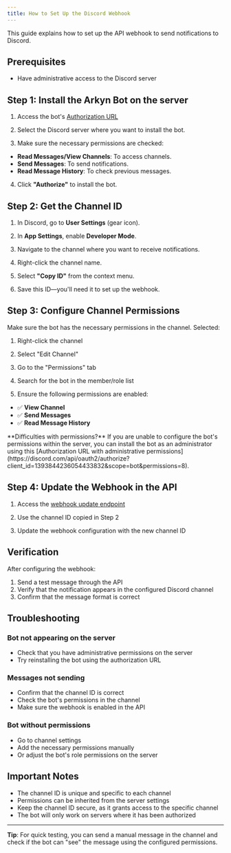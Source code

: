 ```yaml
---
title: How to Set Up the Discord Webhook
---
```


This guide explains how to set up the API webhook to send notifications to Discord.

## Prerequisites

- Have administrative access to the Discord server

## Step 1: Install the Arkyn Bot on the server

1. Access the bot's [Authorization URL](https://discord.com/api/oauth2/authorize?client_id=1393844236054433832&scope=bot&permissions=68608)

2. Select the Discord server where you want to install the bot.

3. Make sure the necessary permissions are checked:

- **Read Messages/View Channels**: To access channels.
- **Send Messages**: To send notifications.
- **Read Message History**: To check previous messages.

4. Click **"Authorize"** to install the bot.

## Step 2: Get the Channel ID

1. In Discord, go to **User Settings** (gear icon).

2. In **App Settings**, enable **Developer Mode**.

3. Navigate to the channel where you want to receive notifications.

4. Right-click the channel name.

5. Select **"Copy ID"** from the context menu.

6. Save this ID—you'll need it to set up the webhook.

## Step 3: Configure Channel Permissions

Make sure the bot has the necessary permissions in the channel. Selected:

1. Right-click the channel

2. Select "Edit Channel"

3. Go to the "Permissions" tab

4. Search for the bot in the member/role list

5. Ensure the following permissions are enabled:

- ✅ **View Channel**
- ✅ **Send Messages**
- ✅ **Read Message History**


<Aside type="note">
  **Difficulties with permissions?** If you are unable to configure the bot's
  permissions within the server, you can install the bot as an administrator
  using this [Authorization URL with administrative
  permissions](https://discord.com/api/oauth2/authorize?client_id=1393844236054433832&scope=bot&permissions=8).
</Aside>

## Step 4: Update the Webhook in the API

1. Access the [webhook update endpoint](/en/webhook/updatewebhook)

2. Use the channel ID copied in Step 2

3. Update the webhook configuration with the new channel ID

## Verification

After configuring the webhook:

1. Send a test message through the API
2. Verify that the notification appears in the configured Discord channel
3. Confirm that the message format is correct

## Troubleshooting

### Bot not appearing on the server

- Check that you have administrative permissions on the server
- Try reinstalling the bot using the authorization URL

### Messages not sending

- Confirm that the channel ID is correct
- Check the bot's permissions in the channel
- Make sure the webhook is enabled in the API

### Bot without permissions

- Go to channel settings
- Add the necessary permissions manually
- Or adjust the bot's role permissions on the server

## Important Notes

- The channel ID is unique and specific to each channel
- Permissions can be inherited from the server settings
- Keep the channel ID secure, as it grants access to the specific channel
- The bot will only work on servers where it has been authorized

---

**Tip**: For quick testing, you can send a manual message in the channel and check if the bot can "see" the message using the configured permissions.
